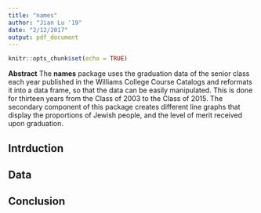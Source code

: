 ```yaml
---
title: "names"
author: "Jian Lu '19"
date: "2/12/2017"
output: pdf_document
---
```


```r
knitr::opts_chunk$set(echo = TRUE)
```

**Abstract** The **names** package uses the graduation data of the senior class each year published in the Williams College Course Catalogs and reformats it into a data frame, so that the data can be easily manipulated. This is done for thirteen years from the Class of 2003 to the Class of 2015. The secondary component of this package creates different line graphs that display the proportions of Jewish people, and the level of merit received upon graduation.


## Intrduction

## Data

## Conclusion
